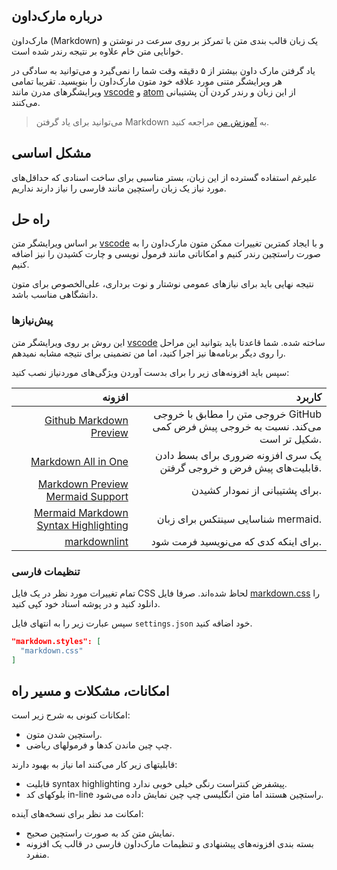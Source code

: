 
## درباره مارک‌داون

مارک‌داون (Markdown) یک زبان قالب بندی متن با تمرکز بر روی سرعت در نوشتن و خوانایی متن خام علاوه بر نتیجه رندر شده است.

یاد گرفتن مارک داون بیشتر از ۵ دقیقه وقت شما را نمی‌گیرد و می‌توانید به سادگی در هر ویرایشگر متنی مورد علاقه خود متون مارک‌داون را بنویسید. تقریبا تمامی ویرایشگرهای مدرن مانند
[vscode](https://code.visualstudio.com/)
و
[atom](https://atom.io/)
از این زبان و رندر کردن آن پشتیبانی می‌کنند.

> می‌توانید برای یاد گرفتن Markdown به 
> [آموزش من](learn-MD.md)
>  مراجعه کنید.
## مشکل اساسی

علیرغم استفاده گسترده از این زبان، بستر مناسبی برای ساخت اسنادی که حداقل‌های مورد نیاز یک زبان راستچین مانند فارسی را نیاز دارند نداریم.

## راه حل

بر اساس ویرایشگر متن
[vscode](https://code.visualstudio.com/)
و با ایجاد کمترین تغییرات ممکن متون مارک‌داون را به صورت راستچین رندر کنیم و امکاناتی مانند فرمول نویسی و چارت کشیدن را نیز اضافه کنیم.

نتیجه نهایی باید برای نیازهای عمومی نوشتار و نوت برداری، علی‌الخصوص برای متون دانشگاهی مناسب باشد.

### پیش‌نیازها

این روش بر روی ویرایشگر متن
[vscode](https://code.visualstudio.com/)
ساخته شده. شما قاعدتا باید بتوانید این مراحل را روی دیگر برنامه‌ها نیز اجرا کنید، اما من تضمینی برای نتیجه مشابه نمیدهم.

سپس باید افزونه‌های زیر را برای بدست آوردن ویژگی‌های موردنیاز نصب کنید:

|                                                                                                                                           افزونه |                                                                            کاربرد |
| -----------------------------------------------------------------------------------------------------------------------------------------------: | --------------------------------------------------------------------------------: |
|                                   [Github Markdown Preview](https://marketplace.visualstudio.com/items?itemName=bierner.github-markdown-preview) | خروجی متن را مطابق با خروجی GitHub می‌کند. نسبت به خروجی پیش فرض کمی شکیل تر است. |
|                                            [Markdown All in One](https://marketplace.visualstudio.com/items?itemName=yzhang.markdown-all-in-one) |               یک سری افزونه ضروری برای بسط دادن قابلیت‌های پیش فرض و خروجی گرفتن. |
|                                 [Markdown Preview Mermaid Support](https://marketplace.visualstudio.com/items?itemName=bierner.markdown-mermaid) |                                                    برای پشتیبانی از نمودار کشیدن. |
| [Mermaid Markdown Syntax Highlighting](https://marketplace.visualstudio.com/items?itemName=bpruitt-goddard.mermaid-markdown-syntax-highlighting) |                                                 شناسایی سینتکس برای زبان mermaid. |
|                                               [markdownlint](https://marketplace.visualstudio.com/items?itemName=DavidAnson.vscode-markdownlint) |                                             برای اینکه کدی که می‌نویسید فرمت شود. |

### تنظیمات فارسی

تمام تغییرات مورد نظر در یک فایل
CSS
لحاظ شده‌اند. صرفا فایل
[markdown.css](markdown.css)
را دانلود کنید و در پوشه اسناد خود کپی کنید.

سپس عبارت زیر را به انتهای فایل
`settings.json`
خود اضافه کنید.

```json
"markdown.styles": [
  "markdown.css"
]
```

## امکانات، مشکلات و مسیر راه

امکانات کنونی به شرح زیر است:

- راستچین شدن متون.
- چپ چین ماندن کدها و فرمولهای ریاضی.

قابلیتهای زیر کار می‌کنند اما نیاز به بهبود دارند:

- قابلیت
  syntax highlighting
  پیشفرض کنتراست رنگی خیلی خوبی ندارد.
- بلوکهای کد
  in-line
  راستچین هستند اما متن انگلیسی چپ چین نمایش داده می‌شود.

امکانت مد نظر برای نسخه‌های آینده:

- نمایش متن کد به صورت راستچین صحیح.
- بسته بندی افزونه‌های پیشنهادی و تنظیمات مارک‌داون فارسی در قالب یک افزونه منفرد.







